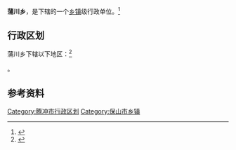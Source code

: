 {{中国乡级行政区|53/05/22/211/000}}

'''蒲川乡'''，是{{PRC admin/fullname|53/05/22/211/000|3}}下辖的一个[[乡镇|乡镇]]级行政单位。<ref>{{PRC admin/ref sgc|{{PRC admin/parent|53/05/22/211/000}}}}</ref>

== 行政区划 ==

蒲川乡下辖以下地区：<ref>{{PRC admin/ref sgc|53/05/22/211/000}}</ref>

{{PRC admin/children|53/05/22/211/000}}。

== 参考资料 ==

{{reflist}}

{{行政区划小作品}}
{{腾冲县行政区划}}

[[Category:腾冲市行政区划|Category:腾冲市行政区划]]
[[Category:保山市乡镇|Category:保山市乡镇]]